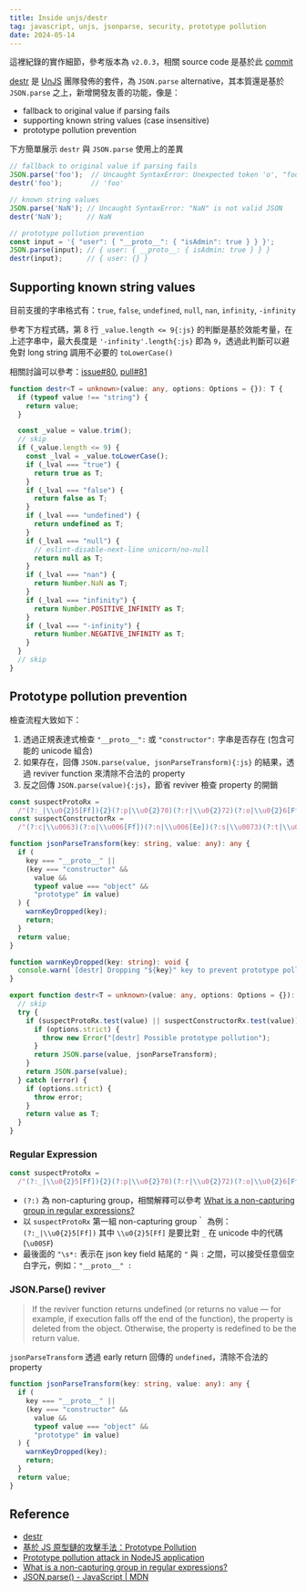 ```yaml
---
title: Inside unjs/destr
tag: javascript, unjs, jsonparse, security, prototype pollution
date: 2024-05-14
---
```


這裡紀錄的實作細節，參考版本為 `v2.0.3`，相關 source code 是基於此 [commit](https://github.com/unjs/destr/tree/6a75e3318e7cd743f9f5a3b96721dce48f42e7ba)

[destr](https://github.com/unjs/destr) 是 [UnJS](https://github.com/unjs) 團隊發佈的套件，為 `JSON.parse` alternative，其本質還是基於 `JSON.parse` 之上，新增開發友善的功能，像是：

- fallback to original value if parsing fails
- supporting known string values (case insensitive)
- prototype pollution prevention

下方簡單展示 `destr` 與 `JSON.parse` 使用上的差異

```ts
// fallback to original value if parsing fails
JSON.parse('foo');  // Uncaught SyntaxError: Unexpected token 'o', "foo" is not valid JSON
destr('foo');       // 'foo'

// known string values
JSON.parse('NaN'); // Uncaught SyntaxError: "NaN" is not valid JSON
destr('NaN');      // NaN

// prototype pollution prevention
const input = '{ "user": { "__proto__": { "isAdmin": true } } }';
JSON.parse(input); // { user: { __proto__: { isAdmin: true } } }
destr(input);      // { user: {} }
```

## Supporting known string values

目前支援的字串格式有：`true`, `false`, `undefined`, `null`, `nan`, `infinity`, `-infinity`

參考下方程式碼，第 8 行 `_value.length <= 9{:js}` 的判斷是基於效能考量，在上述字串中，最大長度是 `'-infinity'.length{:js}` 即為 `9`，透過此判斷可以避免對 long string 調用不必要的 `toLowerCase()`

相關討論可以參考：[issue#80](https://github.com/unjs/destr/issues/80), [pull#81](https://github.com/unjs/destr/pull/81)

```ts showLineNumbers
function destr<T = unknown>(value: any, options: Options = {}): T {
  if (typeof value !== "string") {
    return value;
  }

  const _value = value.trim();
  // skip
  if (_value.length <= 9) {
    const _lval = _value.toLowerCase();
    if (_lval === "true") {
      return true as T;
    }
    if (_lval === "false") {
      return false as T;
    }
    if (_lval === "undefined") {
      return undefined as T;
    }
    if (_lval === "null") {
      // eslint-disable-next-line unicorn/no-null
      return null as T;
    }
    if (_lval === "nan") {
      return Number.NaN as T;
    }
    if (_lval === "infinity") {
      return Number.POSITIVE_INFINITY as T;
    }
    if (_lval === "-infinity") {
      return Number.NEGATIVE_INFINITY as T;
    }
  }
  // skip
}
```

## Prototype pollution prevention

檢查流程大致如下：

1. 透過正規表達式檢查 `"__proto__":` 或 `"constructor":` 字串是否存在 (包含可能的 unicode 組合)
1. 如果存在，回傳 `JSON.parse(value, jsonParseTransform){:js}` 的結果，透過 reviver function 來清除不合法的 property
1. 反之回傳 `JSON.parse(value){:js}`，節省 reviver 檢查 property 的開銷

```ts
const suspectProtoRx =
  /"(?:_|\\u0{2}5[Ff]){2}(?:p|\\u0{2}70)(?:r|\\u0{2}72)(?:o|\\u0{2}6[Ff])(?:t|\\u0{2}74)(?:o|\\u0{2}6[Ff])(?:_|\\u0{2}5[Ff]){2}"\s*:/;
const suspectConstructorRx =
  /"(?:c|\\u0063)(?:o|\\u006[Ff])(?:n|\\u006[Ee])(?:s|\\u0073)(?:t|\\u0074)(?:r|\\u0072)(?:u|\\u0075)(?:c|\\u0063)(?:t|\\u0074)(?:o|\\u006[Ff])(?:r|\\u0072)"\s*:/;

function jsonParseTransform(key: string, value: any): any {
  if (
    key === "__proto__" ||
    (key === "constructor" &&
      value &&
      typeof value === "object" &&
      "prototype" in value)
  ) {
    warnKeyDropped(key);
    return;
  }
  return value;
}

function warnKeyDropped(key: string): void {
  console.warn(`[destr] Dropping "${key}" key to prevent prototype pollution.`);
}

export function destr<T = unknown>(value: any, options: Options = {}): T {
  // skip
  try {
    if (suspectProtoRx.test(value) || suspectConstructorRx.test(value)) {
      if (options.strict) {
        throw new Error("[destr] Possible prototype pollution");
      }
      return JSON.parse(value, jsonParseTransform);
    }
    return JSON.parse(value);
  } catch (error) {
    if (options.strict) {
      throw error;
    }
    return value as T;
  }
}
```

### Regular Expression

```ts
const suspectProtoRx =
  /"(?:_|\\u0{2}5[Ff]){2}(?:p|\\u0{2}70)(?:r|\\u0{2}72)(?:o|\\u0{2}6[Ff])(?:t|\\u0{2}74)(?:o|\\u0{2}6[Ff])(?:_|\\u0{2}5[Ff]){2}"\s*:/;
```

- `(?:)` 為 non-capturing group，相關解釋可以參考 [What is a non-capturing group in regular expressions?](https://stackoverflow.com/questions/3512471/what-is-a-non-capturing-group-in-regular-expressions)
- 以 `suspectProtoRx` 第一組 non-capturing group｀ 為例：`(?:_|\\u0{2}5[Ff])` 其中 `\\u0{2}5[Ff]` 是要比對 `_` 在 unicode 中的代碼 (`\u005F`)
- 最後面的 `"\s*:` 表示在 json key field 結尾的 `"` 與 `:` 之間，可以接受任意個空白字元，例如：`"__proto__" :`

### JSON.Parse() reviver

>If the reviver function returns undefined (or returns no value — for example, if execution falls off the end of the function), the property is deleted from the object. Otherwise, the property is redefined to be the return value.

`jsonParseTransform` 透過 early return 回傳的 `undefined`，清除不合法的 property

```ts
function jsonParseTransform(key: string, value: any): any {
  if (
    key === "__proto__" ||
    (key === "constructor" &&
      value &&
      typeof value === "object" &&
      "prototype" in value)
  ) {
    warnKeyDropped(key);
    return;
  }
  return value;
}
```

## Reference

- [destr](https://github.com/unjs/destr)
- [基於 JS 原型鏈的攻擊手法：Prototype Pollution](https://github.com/aszx87410/blog/issues/88)
- [Prototype pollution attack in NodeJS application](https://github.com/HoLyVieR/prototype-pollution-nsec18/blob/master/paper/JavaScript_prototype_pollution_attack_in_NodeJS.pdf)
- [What is a non-capturing group in regular expressions?](https://stackoverflow.com/questions/3512471/what-is-a-non-capturing-group-in-regular-expressions)
- [JSON.parse() - JavaScript | MDN](https://developer.mozilla.org/en-US/docs/Web/JavaScript/Reference/Global_Objects/JSON/parse)
